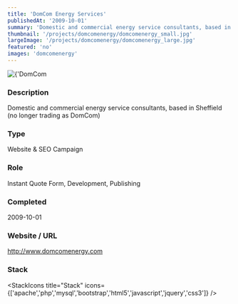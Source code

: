 ```yaml
---
title: 'DomCom Energy Services'
publishedAt: '2009-10-01'
summary: 'Domestic and commercial energy service consultants, based in Sheffield (no longer trading as DomCom)'
thumbnail: '/projects/domcomenergy/domcomenergy_small.jpg'
largeImage: '/projects/domcomenergy/domcomenergy_large.jpg'
featured: 'no'
images: 'domcomenergy'
---
```


<div className="relative w-full h-[400px] sm:h-[600px] md:h-[760px] lg:h-[920px]">
  <Image
    alt={'DomCom Energy Services'}
    src={'/projects/domcomenergy/domcomenergy.jpg'}
    sizes="(max-width: 640px) 100%, 100%"
    fill={true}
    priority
    style={{
      objectFit: 'contain'
    }}
  />
</div>

### Description

Domestic and commercial energy service consultants, based in Sheffield (no longer trading as DomCom)


### Type

Website & SEO Campaign

### Role

Instant Quote Form, Development, Publishing

### Completed
2009-10-01

### Website / URL
http://www.domcomenergy.com


### Stack

<StackIcons
  title="Stack"
  icons={['apache','php','mysql','bootstrap','html5','javascript','jquery','css3']}
  />
